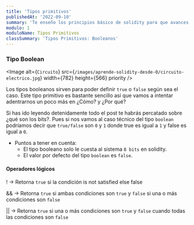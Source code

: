 ```yaml
---
title: 'Tipos primitivos'
publishedAt: '2022-09-10'
summary: 'Te enseño los principios básico de solidity para que avances en tu carrera profesional'
modulo: 1
moduloName: Tipos Primitivos
classSummary: 'Tipos Primitivos: Booleanos'
---
```


### Tipo Boolean

<Image
  alt={`Circuito`}
  src={`/images/aprende-solidity-desde-0/circuito-electrico.jpg`}
  width={782}
  height={566}
  priority
/>

Los tipos booleanos sirven para poder definir ```true``` o ```false``` según sea el caso. Este tipo primitivo es bastante sencillo así que vamos a intentar adentrarnos un poco más en ¿Cómo? y ¿Por qué?

Si has ido leyendo detenidamente todo el post te habrás percatado sobre ¿qué son los bits?.
Pues si nos vamos al caso técnico del tipo ```boolean``` podríamos decir que ```true/false``` son ```0``` y ```1``` donde true es igual a ```1``` y false es igual a ```0```.

- Puntos a tener en cuenta:
  - El tipo booleano solo le cuesta al sistema ```8 bits``` en solidity.
  - El valor por defecto del tipo ```boolean``` es ```false```.

#### Operadores lógicos

<Tooltip message="Operador lógico NOT">!</Tooltip> → Retorna ```true``` si la condición is not satisfied else false

<Tooltip message="Operador lógico AND">&&</Tooltip> → Retorna ```true``` si ambas condiciones son ```true``` y ```false``` si una o más condiciones son ```false```

<Tooltip message="Operador lógico OR">||</Tooltip> → Retorna ```true``` si una o más condiciones son ```true``` y ```false``` cuando todas las condiciones son ```false```

<Divider/>
